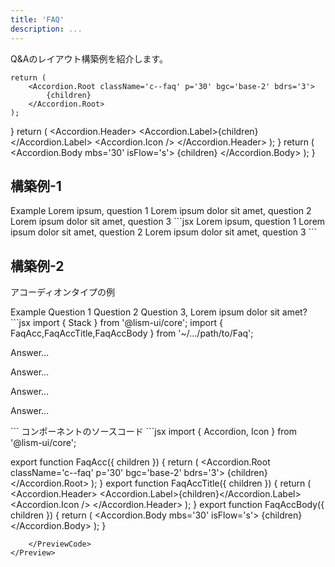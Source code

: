 ```yaml
---
title: 'FAQ'
description: ...
---
```




Q&Aのレイアウト構築例を紹介します。

	return (
		<Accordion.Root className='c--faq' p='30' bgc='base-2' bdrs='3'>
			{children}
		</Accordion.Root>
	);
}
	return (
		<Accordion.Header>
			<Icon icon='question' fz='2xl' />
			<Accordion.Label>{children}</Accordion.Label>
			<Accordion.Icon />
		</Accordion.Header>
	);
}
	return (
		<Accordion.Body mbs='30' isFlow='s'>
			{children}
		</Accordion.Body>
	);
}


## 構築例-1

<Preview>
	<PreviewTitle>Example</PreviewTitle>
	<PreviewArea resize p={30}>
		<Stack g='30'>
			<Stack className='c--faq' g='20' p='5'>
				<Flex className='c--faq__Q' g='10' ai='c'>
					<Icon icon='question' fz='2xl' c='purple'/>
					<Text tag='span' fw='bold'>Lorem ipsum, question 1</Text>
				</Flex>
				<Lism className='c--faq__A' mis='10' isFlow='s'>
					<Dummy length='l' />
				</Lism>
			</Stack>
			<Divider />
			<Stack className='c--faq' g='20' p='5'>
				<Flex className='c--faq__Q' g='10' ai='c'>
					<Icon icon='question' fz='2xl' c='purple'/>
					<Text tag='span' fw='bold'>Lorem ipsum dolor sit amet, question 2</Text>
				</Flex>
				<Lism className='c--faq__A' mis='10' isFlow='s'>
					<Dummy length='l' />
				</Lism>
			</Stack>
			<Divider />
			<Stack className='c--faq' g='20' p='5'>
				<Flex className='c--faq__Q' g='10' ai='c'>
					<Icon icon='question' fz='2xl' c='purple'/>
					<Text tag='span' fw='bold'>Lorem ipsum dolor sit amet, question 3</Text>
				</Flex>
				<Lism className='c--faq__A' mis='10' isFlow='s'>
					<Dummy length='l' />
				</Lism>
			</Stack>
		</Stack>
	</PreviewArea>
	<PreviewCode slot='tab' label='JSX'>
		```jsx
		<Stack g='30'>
			<Stack className='c--faq' g='20' p='5'>
				<Flex className='c--faq__Q' g='10' ai='c'>
					<Icon icon='question' fz='2xl' c='purple'/>
					<Text tag='span' fw='bold'>Lorem ipsum, question 1</Text>
				</Flex>
				<Lism className='c--faq__A' mis='10' isFlow='s'>
					<Dummy length='l' />
				</Lism>
			</Stack>
			<Divider />
			<Stack className='c--faq' g='20' p='5'>
				<Flex className='c--faq__Q' g='10' ai='c'>
					<Icon icon='question' fz='2xl' c='purple'/>
					<Text tag='span' fw='bold'>Lorem ipsum dolor sit amet, question 2</Text>
				</Flex>
				<Lism className='c--faq__A' mis='10' isFlow='s'>
					<Dummy length='l' />
				</Lism>
			</Stack>
			<Divider />
			<Stack className='c--faq' g='20' p='5'>
				<Flex className='c--faq__Q' g='10' ai='c'>
					<Icon icon='question' fz='2xl' c='purple'/>
					<Text tag='span' fw='bold'>Lorem ipsum dolor sit amet, question 3</Text>
				</Flex>
				<Lism className='c--faq__A' mis='10' isFlow='s'>
					<Dummy length='l' />
				</Lism>
			</Stack>
		</Stack>
		```
	</PreviewCode>
</Preview>


## 構築例-2

アコーディオンタイプの例

<Preview>
	<PreviewTitle>Example</PreviewTitle>
	<PreviewArea resize p={30}>
		<Stack g={20}>
			<FaqAcc>
				<FaqAccTitle>Question 1</FaqAccTitle>
				<FaqAccBody>
					<Dummy length='l' />
				</FaqAccBody>
			</FaqAcc>
			<FaqAcc>
				<FaqAccTitle>Question 2</FaqAccTitle>
				<FaqAccBody>
					<Dummy length='l' />
				</FaqAccBody>
			</FaqAcc>
			<FaqAcc>
				<FaqAccTitle>Question 3, Lorem ipsum dolor sit amet?</FaqAccTitle>
				<FaqAccBody>
					<Dummy length='l' />
				</FaqAccBody>
			</FaqAcc>
		</Stack>
	</PreviewArea>
<PreviewCode>
```jsx
import { Stack } from '@lism-ui/core';
import { FaqAcc,FaqAccTitle,FaqAccBody } from '~/.../path/to/Faq';

<Stack g={20}>
	<AccFAQ q='Lorem ipsum, question 1'>
		<p>Answer...</p>
	</AccFAQ>
	<AccFAQ q='Question 2'>
		<p>Answer...</p>
		<p>Answer...</p>
	</AccFAQ>
	<AccFAQ q='Question 3, Lorem ipsum dolor sit amet?'>
		<p>Answer...</p>
	</AccFAQ>
</Stack>
```
</PreviewCode>
</Preview>


<Preview>
	<PreviewTitle>コンポーネントのソースコード</PreviewTitle>
	<PreviewCode slot='tab' label='React'>
```jsx
import { Accordion, Icon } from '@lism-ui/core';

export function FaqAcc({ children }) {
	return (
		<Accordion.Root className='c--faq' p='30' bgc='base-2' bdrs='3'>
			{children}
		</Accordion.Root>
	);
}
export function FaqAccTitle({ children }) {
	return (
		<Accordion.Header>
			<Icon icon='question' fz='2xl' />
			<Accordion.Label>{children}</Accordion.Label>
			<Accordion.Icon />
		</Accordion.Header>
	);
}
export function FaqAccBody({ children }) {
	return (
		<Accordion.Body mbs='30' isFlow='s'>
			{children}
		</Accordion.Body>
	);
}
```
	</PreviewCode>
</Preview>
